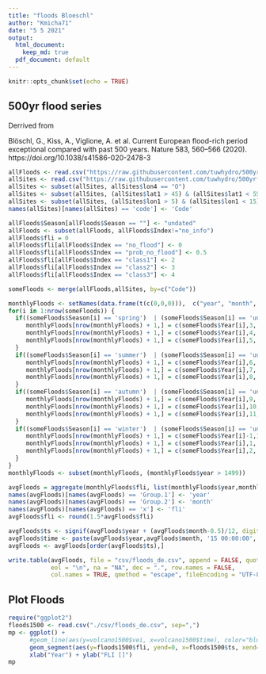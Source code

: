```yaml
---
title: "floods Bloeschl"
author: "Kmicha71"
date: "5 5 2021"
output:
  html_document: 
    keep_md: true
  pdf_document: default
---
```


```r
knitr::opts_chunk$set(echo = TRUE)
```

## 500yr flood series

Derrived from 

Blöschl, G., Kiss, A., Viglione, A. et al. Current European flood-rich period exceptional compared with past 500 years. Nature 583, 560–566 (2020). https://doi.org/10.1038/s41586-020-2478-3


```r


allFloods <- read.csv("https://raw.githubusercontent.com/tuwhydro/500yrfloods/master/i_f.csv", sep=",")
allSites <- read.csv("https://raw.githubusercontent.com/tuwhydro/500yrfloods/master/sites.csv", sep=",")
allSites <- subset(allSites, allSites$lon4 == "O")
allSites <- subset(allSites, (allSites$lat1 > 45) & (allSites$lat1 < 55))
allSites <- subset(allSites, (allSites$lon1 > 5) & (allSites$lon1 < 15))
names(allSites)[names(allSites) == 'code'] <- 'Code'

allFloods$Season[allFloods$Season == ""] <- "undated"
allFloods <- subset(allFloods, allFloods$Index!="no_info")
allFloods$fli = 0
allFloods$fli[allFloods$Index == "no_flood"] <- 0
allFloods$fli[allFloods$Index == "prob_no_flood"] <- 0.5
allFloods$fli[allFloods$Index == "class1"] <- 2
allFloods$fli[allFloods$Index == "class2"] <- 3
allFloods$fli[allFloods$Index == "class3"] <- 4

someFloods <- merge(allFloods,allSites, by=c("Code"))

monthlyFloods <- setNames(data.frame(t(c(0,0,0))),  c("year", "month", "fli"))
for(i in 1:nrow(someFloods)) {
  if((someFloods$Season[i] == 'spring')  | (someFloods$Season[i] == 'undated'))   {
     monthlyFloods[nrow(monthlyFloods) + 1,] = c(someFloods$Year[i],3, someFloods$fli[i])
     monthlyFloods[nrow(monthlyFloods) + 1,] = c(someFloods$Year[i],4, someFloods$fli[i])  
     monthlyFloods[nrow(monthlyFloods) + 1,] = c(someFloods$Year[i],5, someFloods$fli[i])     
  }
  if((someFloods$Season[i] == 'summer')  | (someFloods$Season[i] == 'undated'))   {
     monthlyFloods[nrow(monthlyFloods) + 1,] = c(someFloods$Year[i],6, someFloods$fli[i])
     monthlyFloods[nrow(monthlyFloods) + 1,] = c(someFloods$Year[i],7, someFloods$fli[i])
     monthlyFloods[nrow(monthlyFloods) + 1,] = c(someFloods$Year[i],8, someFloods$fli[i])     
  }
  if((someFloods$Season[i] == 'autumn')  | (someFloods$Season[i] == 'undated'))   {
     monthlyFloods[nrow(monthlyFloods) + 1,] = c(someFloods$Year[i],9, someFloods$fli[i])
     monthlyFloods[nrow(monthlyFloods) + 1,] = c(someFloods$Year[i],10, someFloods$fli[i])
     monthlyFloods[nrow(monthlyFloods) + 1,] = c(someFloods$Year[i],11, someFloods$fli[i])     
  }
  if((someFloods$Season[i] == 'winter')  | (someFloods$Season[i] == 'undated'))   {
     monthlyFloods[nrow(monthlyFloods) + 1,] = c(someFloods$Year[i]-1,12, someFloods$fli[i])  
     monthlyFloods[nrow(monthlyFloods) + 1,] = c(someFloods$Year[i],1, someFloods$fli[i])
     monthlyFloods[nrow(monthlyFloods) + 1,] = c(someFloods$Year[i],2, someFloods$fli[i])     
  }
}
monthlyFloods <- subset(monthlyFloods, (monthlyFloods$year > 1499))

avgFloods = aggregate(monthlyFloods$fli, list(monthlyFloods$year,monthlyFloods$month), mean)  
names(avgFloods)[names(avgFloods) == 'Group.1'] <- 'year'
names(avgFloods)[names(avgFloods) == 'Group.2'] <- 'month'
names(avgFloods)[names(avgFloods) == 'x'] <- 'fli'
avgFloods$fli <- round(1.5*avgFloods$fli)

avgFloods$ts <- signif(avgFloods$year + (avgFloods$month-0.5)/12, digits=6)
avgFloods$time <- paste(avgFloods$year,avgFloods$month, '15 00:00:00', sep='-')
avgFloods <- avgFloods[order(avgFloods$ts),]

write.table(avgFloods, file = "csv/floods_de.csv", append = FALSE, quote = TRUE, sep = ",",
            eol = "\n", na = "NA", dec = ".", row.names = FALSE,
            col.names = TRUE, qmethod = "escape", fileEncoding = "UTF-8")

```

## Plot Floods

```r
require("ggplot2")
floods1500 <- read.csv("./csv/floods_de.csv", sep=",")
mp <- ggplot() +
      #geom_line(aes(y=volcano1500$vei, x=volcano1500$time), color="blue") +
      geom_segment(aes(y=floods1500$fli, yend=0, x=floods1500$ts, xend=floods1500$ts), color="blue") +
      xlab("Year") + ylab("FLI []")
mp
```








